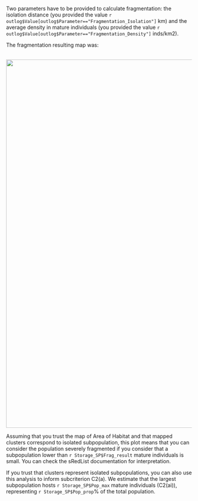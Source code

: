 
Two parameters have to be provided to calculate fragmentation: the isolation distance (you provided the value `r outlog$Value[outlog$Parameter=="Fragmentation_Isolation"]` km) and the average density in mature individuals (you provided the value `r outlog$Value[outlog$Parameter=="Fragmentation_Density"]` inds/km2).

The fragmentation resulting map was:

<br>
<center>
![](`r paste0(outDir, '/Plots/fragmentation.png')`){width=1000px}
</center>

Assuming that you trust the map of Area of Habitat and that mapped clusters correspond to isolated subpopulation, this plot means that you can consider the population severely fragmented if you consider that a subpopulation lower than `r Storage_SP$Frag_result` mature individuals is small. You can check the sRedList documentation for interpretation. 

If you trust that clusters represent isolated subpopulations, you can also use this analysis to inform subcriterion C2(a). We estimate that the largest subpopulation hosts `r Storage_SP$Pop_max` mature individuals (C2(ai)), representing `r Storage_SP$Pop_prop`% of the total population.


